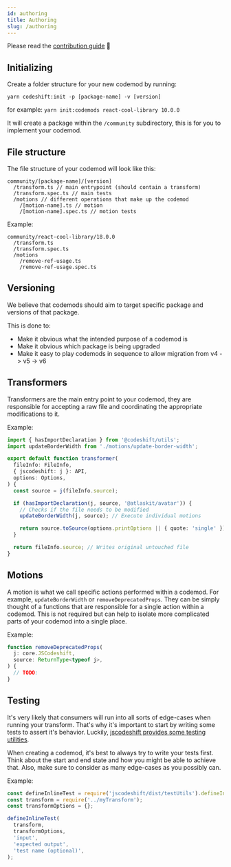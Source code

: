```yaml
---
id: authoring
title: Authoring
slug: /authoring
---
```


Please read the [contribution guide](docs/contribution) 🙏

## Initializing

Create a folder structure for your new codemod by running:

`yarn codeshift:init -p [package-name] -v [version]`

for example: `yarn init:codemods react-cool-library 10.0.0`

It will create a package within the `/community` subdirectory, this is for you to implement your codemod.

## File structure

The file structure of your codemod will look like this:

```
community/[package-name]/[version]
  /transform.ts // main entrypoint (should contain a transform)
  /transform.spec.ts // main tests
  /motions // different operations that make up the codemod
    /[motion-name].ts // motion
    /[motion-name].spec.ts // motion tests
```

Example:

```
community/react-cool-library/18.0.0
  /transform.ts
  /transform.spec.ts
  /motions
    /remove-ref-usage.ts
    /remove-ref-usage.spec.ts
```

## Versioning

We believe that codemods should aim to target specific package and versions of that package.

This is done to:

- Make it obvious what the intended purpose of a codemod is
- Make it obvious which package is being upgraded
- Make it easy to play codemods in sequence to allow migration from v4 -> v5 -> v6

## Transformers

Transformers are the main entry point to your codemod, they are responsible for accepting a raw file and coordinating the appropriate modifications to it.

Example:

```ts
import { hasImportDeclaration } from '@codeshift/utils';
import updateBorderWidth from './motions/update-border-width';

export default function transformer(
  fileInfo: FileInfo,
  { jscodeshift: j }: API,
  options: Options,
) {
  const source = j(fileInfo.source);

  if (hasImportDeclaration(j, source, '@atlaskit/avatar')) {
    // Checks if the file needs to be modified
    updateBorderWidth(j, source); // Execute individual motions

    return source.toSource(options.printOptions || { quote: 'single' }); // Writes modified AST to file
  }

  return fileInfo.source; // Writes original untouched file
}
```

## Motions

A motion is what we call specific actions performed within a codemod. For example, `updateBorderWidth` or `removeDeprecatedProps`.
They can be simply thought of a functions that are responsible for a single action within a codemod. This is not required but can help to isolate more complicated parts of your codemod into a single place.

Example:

```ts
function removeDeprecatedProps(
  j: core.JSCodeshift,
  source: ReturnType<typeof j>,
) {
  // TODO:
}
```

## Testing

It's very likely that consumers will run into all sorts of edge-cases when running your transform. That's why it's important to start by writing some tests to assert it's behavior. Luckily, [jscodeshift provides some testing utilities](https://github.com/facebook/jscodeshift#unit-testing).

When creating a codemod, it's best to always try to write your tests first. Think about the start and end state and how you might be able to achieve that. Also, make sure to consider as many edge-cases as you possibly can.

Example:

```ts
const defineInlineTest = require('jscodeshift/dist/testUtils').defineInlineTest;
const transform = require('../myTransform');
const transformOptions = {};

defineInlineTest(
  transform,
  transformOptions,
  'input',
  'expected output',
  'test name (optional)',
);
```
